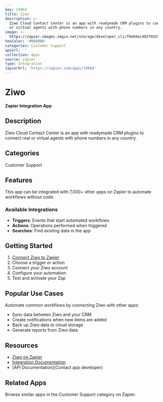 ```yaml
---
key: 24964
title: Ziwo
description: >-
  Ziwo Cloud Contact Center is an app with readymade CRM plugins to connect real
  or virtual agents with phone numbers in any country.
image: >-
  https://zapier-images.imgix.net/storage/developer_cli/f8eb9ac482f9155d01f57eebf529ce48_2.png?auto=format%2Ccompress&ixlib=python-3.0.0&q=50
hexColor: '#000000'
categories: Customer Support
apiUrl: ''
collection: Apps
source: zapier
type: Integration
zapierUrl: 'https://zapier.com/apps/24964'
---
```

# Ziwo

**Zapier Integration App**

## Description

Ziwo Cloud Contact Center is an app with readymade CRM plugins to connect real or virtual agents with phone numbers in any country.

## Categories

Customer Support

## Features

This app can be integrated with 7,000+ other apps on Zapier to automate workflows without code.

### Available Integrations

- **Triggers**: Events that start automated workflows
- **Actions**: Operations performed when triggered
- **Searches**: Find existing data in the app

## Getting Started

1. [Connect Ziwo to Zapier](https://zapier.com/apps/24964)
2. Choose a trigger or action
3. Connect your Ziwo account
4. Configure your automation
5. Test and activate your Zap

## Popular Use Cases

Automate common workflows by connecting Ziwo with other apps:

- Sync data between Ziwo and your CRM
- Create notifications when new items are added
- Back up Ziwo data to cloud storage
- Generate reports from Ziwo data

## Resources

- [Ziwo on Zapier](https://zapier.com/apps/24964)
- [Integration Documentation](https://zapier.com/apps/24964/integrations)
- [API Documentation](Contact app developer)

## Related Apps

Browse similar apps in the Customer Support category on Zapier.
